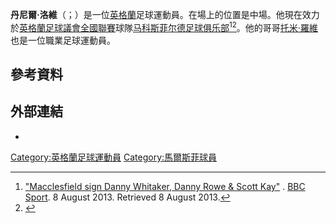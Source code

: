 '''丹尼爾·洛維'''（{{lang-en|Daniel Rowe}}；{{bd|1992年|3月9日}}）是一位[[英格蘭|英格蘭]]足球運動員。在場上的位置是中場。他現在效力於[[英格蘭足球議會全國聯賽|英格蘭足球議會全國聯賽]]球隊[[马科斯菲尔德足球俱乐部|马科斯菲尔德足球俱乐部]]<ref>[http://www.bbc.co.uk/sport/0/football/23619609 "Macclesfield sign Danny Whitaker, Danny Rowe & Scott Kay"] {{Wayback|url=http://www.bbc.co.uk/sport/0/football/23619609 |date=20150722234946 }}. [[BBC_Sport|BBC Sport]]. 8 August 2013. Retrieved 8 August 2013.</ref><ref>{{Cite web |url=http://www.mtfc.co.uk/news/article/danny-rowe-joins-macclesfield-for-a-second-time-2176073.aspx |title="Rowe Returns to Macclesfield". 1 January 2015. Macclesfield Town FC. Retrieved 5 April 2015. |accessdate=2015-06-22 |archive-date=2017-05-29 |archive-url=https://web.archive.org/web/20170529065210/http://www.mtfc.co.uk/news/article/danny-rowe-joins-macclesfield-for-a-second-time-2176073.aspx |dead-url=no }}</ref>。他的哥哥[[托米·羅維|托米·羅維]]也是一位職業足球運動員。

==參考資料==
{{Reflist}}

==外部連結==
*{{soccerbase|51333}}

{{DEFAULTSORT:Rowe, Daniel}}
[[Category:英格蘭足球運動員|Category:英格蘭足球運動員]]
[[Category:馬爾斯菲球員|Category:馬爾斯菲球員]]
{{Sport-bio-stub}}